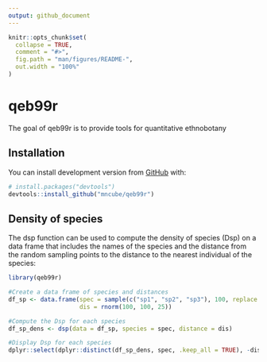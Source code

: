 ```yaml
---
output: github_document
---
```


<!-- README.md is generated from README.Rmd. Please edit that file -->

```r
knitr::opts_chunk$set(
  collapse = TRUE,
  comment = "#>",
  fig.path = "man/figures/README-",
  out.width = "100%"
)
```

# qeb99r

<!-- badges: start -->
<!-- badges: end -->

The goal of qeb99r is to provide tools for quantitative ethnobotany

## Installation

You can install development version from [GitHub](https://github.com/) with:

``` r
# install.packages("devtools")
devtools::install_github("mncube/qeb99r")
```
## Density of species

The dsp function can be used to compute the density of species (Dsp) on a data frame that includes the names of the species and the distance from the random sampling points to the distance to the nearest individual of the species:

```r
library(qeb99r)

#Create a data frame of species and distances
df_sp <- data.frame(spec = sample(c("sp1", "sp2", "sp3"), 100, replace = TRUE),
                    dis = rnorm(100, 100, 25))

#Compute the Dsp for each species
df_sp_dens <- dsp(data = df_sp, species = spec, distance = dis)

#Display Dsp for each species
dplyr::select(dplyr::distinct(df_sp_dens, spec, .keep_all = TRUE), -dis)
```

